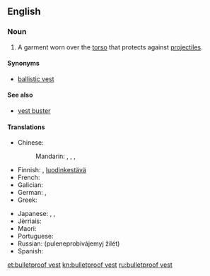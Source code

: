==English==
{{wikipedia}}

===Noun===
{{en-noun}}

# A garment worn over the [[torso]] that protects against [[projectile]]s.

====Synonyms====
* [[ballistic vest]]

====See also====
* [[vest buster]]

====Translations====
{{trans-top|bulletproof vest}}
* Chinese:
*: Mandarin: {{t|cmn|防彈衣|sc=Hani}}, {{t|cmn|防弹衣|tr=fángdànyī|sc=Hani}}, {{t|cmn|鋼絲背心|sc=Hani}}, {{t|cmn|钢丝背心|tr=gāngsī bèixīn|sc=Hani}}
* Finnish: {{t-|fi|luotiliivi}}, [[luodinkestävä]] {{t+|fi|liivi}}
* French: {{t+|fr|gilet pare-balles|m}}
* Galician: {{t+|gl|chaleco antibalas|m}}
* German: {{t-|de|beschusshemmende Weste|f}}, {{t-|de|durchschusshemmende Weste|f}}
* Greek: {{t-|el|αλεξίσφαιρο γιλέκο|n|tr=alexísfairo giléko}}
{{trans-mid}}
* Japanese: {{t-|ja|バリスティックベスト|tr=barisutikkubesuto |sc=Jpan}}, {{t-|ja|ブレットプルーフベスト|tr=burettopurūfubesuto|sc=Jpan}}, {{t-|ja|防弾チョッキ|tr=bōdan-chokki|sc=Jpan}}
* Jèrriais: {{tø|roa-jer|câsaque contre-boulets|f}}
* Maori: {{t|mi|kahupeka}}
* Portuguese: {{t-|pt|colete à prova de balas|m}}
* Russian: {{t+|ru|бронежилет|m|tr=bronežilét}} {{l/ru|пуленепробиваемый}} {{l/ru|жилет}} (puleneprobivájemyj žilét) {{m}}
* Spanish: {{t+|es|chaleco antibalas|m}}
{{trans-bottom}}

[[et:bulletproof vest]]
[[kn:bulletproof vest]]
[[ru:bulletproof vest]]